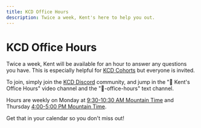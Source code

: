 ```yaml
---
title: KCD Office Hours
description: Twice a week, Kent's here to help you out.
---
```


# KCD Office Hours

Twice a week, Kent will be available for an hour to answer any questions you
have. This is especially helpful for [KCD Cohorts](/cohorts) but everyone is
invited.

To join, simply join the [KCD Discord](/discord) community, and jump in the
"🏫 Kent's Office Hours" video channel and the "🏫-office-hours" text channel.

Hours are weekly on Monday at [9:30-10:30 AM
Mountain Time](https://www.thetimezoneconverter.com/?t=9%3A30%20am&tz=Mountain%20Time%20(MT)&) and Thursday [4:00-5:00 PM
Mountain Time](https://www.thetimezoneconverter.com/?t=4%3A00%20pm&tz=Mountain%20Time%20(MT)&).

Get that in your calendar so you don't miss out!
